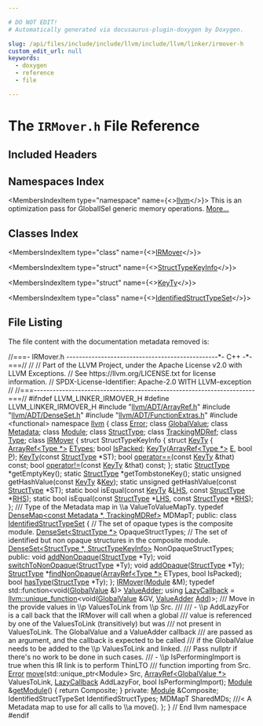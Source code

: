 ```yaml
---

# DO NOT EDIT!
# Automatically generated via docusaurus-plugin-doxygen by Doxygen.

slug: /api/files/include/include/llvm/include/llvm/linker/irmover-h
custom_edit_url: null
keywords:
  - doxygen
  - reference
  - file

---
```





# The `IRMover.h` File Reference

<DoxygenPage pluginConfig={pluginConfig}>



## Included Headers

<IncludesList>
<IncludesListItem
  filePath="llvm/ADT/ArrayRef.h"
  permalink="/docs/api/files/include/include/llvm/include/llvm/adt/arrayref-h"
  isLocal="true" />
<IncludesListItem
  filePath="llvm/ADT/DenseSet.h"
  permalink="/docs/api/files/include/include/llvm/include/llvm/adt/denseset-h"
  isLocal="true" />
<IncludesListItem
  filePath="llvm/ADT/FunctionExtras.h"
  permalink="/docs/api/files/include/include/llvm/include/llvm/adt/functionextras-h"
  isLocal="true" />
<IncludesListItem
  filePath="functional"
  permalink=""
  isLocal="false" />
</IncludesList>

## Namespaces Index

<MembersIndex>

<MembersIndexItem
  type="namespace"
  name={<><a href="/docs/api/namespaces/llvm">llvm</a></>}>
This is an optimization pass for GlobalISel generic memory operations. <a href="/docs/api/namespaces/llvm/#details">More...</a>
</MembersIndexItem>

</MembersIndex>

## Classes Index

<MembersIndex>

<MembersIndexItem
  type="class"
  name={<><a href="/docs/api/classes/llvm/irmover">IRMover</a></>}>
</MembersIndexItem>

<MembersIndexItem
  type="struct"
  name={<><a href="/docs/api/structs/llvm/irmover/structtypekeyinfo">StructTypeKeyInfo</a></>}>
</MembersIndexItem>

<MembersIndexItem
  type="struct"
  name={<><a href="/docs/api/structs/llvm/irmover/structtypekeyinfo/keyty">KeyTy</a></>}>
</MembersIndexItem>

<MembersIndexItem
  type="class"
  name={<><a href="/docs/api/classes/llvm/irmover/identifiedstructtypeset">IdentifiedStructTypeSet</a></>}>
</MembersIndexItem>

</MembersIndex>


## File Listing

The file content with the documentation metadata removed is:

<ProgramListing>

<Link id="l00001" /><CodeLine lineNumber="1"><Highlight kind="comment">//===- IRMover.h ------------------------------------------------&#42;- C++ -&#42;-===//</Highlight><Highlight kind="normal"></Highlight></CodeLine>
<Link id="l00002" /><CodeLine lineNumber="2"><Highlight kind="normal"></Highlight><Highlight kind="comment">//</Highlight><Highlight kind="normal"></Highlight></CodeLine>
<Link id="l00003" /><CodeLine lineNumber="3"><Highlight kind="normal"></Highlight><Highlight kind="comment">// Part of the LLVM Project, under the Apache License v2.0 with LLVM Exceptions.</Highlight><Highlight kind="normal"></Highlight></CodeLine>
<Link id="l00004" /><CodeLine lineNumber="4"><Highlight kind="normal"></Highlight><Highlight kind="comment">// See https://llvm.org/LICENSE.txt for license information.</Highlight><Highlight kind="normal"></Highlight></CodeLine>
<Link id="l00005" /><CodeLine lineNumber="5"><Highlight kind="normal"></Highlight><Highlight kind="comment">// SPDX-License-Identifier: Apache-2.0 WITH LLVM-exception</Highlight><Highlight kind="normal"></Highlight></CodeLine>
<Link id="l00006" /><CodeLine lineNumber="6"><Highlight kind="normal"></Highlight><Highlight kind="comment">//</Highlight><Highlight kind="normal"></Highlight></CodeLine>
<Link id="l00007" /><CodeLine lineNumber="7"><Highlight kind="normal"></Highlight><Highlight kind="comment">//===----------------------------------------------------------------------===//</Highlight><Highlight kind="normal"></Highlight></CodeLine>
<Link id="l00008" /><CodeLine lineNumber="8"><Highlight kind="normal"></Highlight></CodeLine>
<Link id="l00009" /><CodeLine lineNumber="9"><Highlight kind="normal"></Highlight><Highlight kind="preprocessor">#ifndef LLVM&#95;LINKER&#95;IRMOVER&#95;H</Highlight><Highlight kind="normal"></Highlight></CodeLine>
<Link id="l00010" /><CodeLine lineNumber="10"><Highlight kind="normal"></Highlight><Highlight kind="preprocessor">#define LLVM&#95;LINKER&#95;IRMOVER&#95;H</Highlight><Highlight kind="normal"></Highlight></CodeLine>
<Link id="l00011" /><CodeLine lineNumber="11"><Highlight kind="normal"></Highlight></CodeLine>
<Link id="l00012" /><CodeLine lineNumber="12"><Highlight kind="normal"></Highlight><Highlight kind="preprocessor">#include &quot;<a href="/docs/api/files/include/include/llvm/include/llvm/adt/arrayref-h">llvm/ADT/ArrayRef.h</a>&quot;</Highlight><Highlight kind="normal"></Highlight></CodeLine>
<Link id="l00013" /><CodeLine lineNumber="13"><Highlight kind="normal"></Highlight><Highlight kind="preprocessor">#include &quot;<a href="/docs/api/files/include/include/llvm/include/llvm/adt/denseset-h">llvm/ADT/DenseSet.h</a>&quot;</Highlight><Highlight kind="normal"></Highlight></CodeLine>
<Link id="l00014" /><CodeLine lineNumber="14"><Highlight kind="normal"></Highlight><Highlight kind="preprocessor">#include &quot;<a href="/docs/api/files/include/include/llvm/include/llvm/adt/functionextras-h">llvm/ADT/FunctionExtras.h</a>&quot;</Highlight><Highlight kind="normal"></Highlight></CodeLine>
<Link id="l00015" /><CodeLine lineNumber="15"><Highlight kind="normal"></Highlight><Highlight kind="preprocessor">#include &lt;functional&gt;</Highlight><Highlight kind="normal"></Highlight></CodeLine>
<Link id="l00016" /><CodeLine lineNumber="16"><Highlight kind="normal"></Highlight></CodeLine>
<Link id="l00017" /><CodeLine lineNumber="17"><Highlight kind="normal"></Highlight><Highlight kind="keyword">namespace </Highlight><Highlight kind="normal"><a href="/docs/api/namespaces/llvm">llvm</a> &#123;</Highlight></CodeLine>
<Link id="l00018" /><CodeLine lineNumber="18"><Highlight kind="normal"></Highlight><Highlight kind="keyword">class </Highlight><Highlight kind="normal"><a href="/docs/api/classes/llvm/error">Error</a>;</Highlight></CodeLine>
<Link id="l00019" /><CodeLine lineNumber="19"><Highlight kind="normal"></Highlight><Highlight kind="keyword">class </Highlight><Highlight kind="normal"><a href="/docs/api/classes/llvm/globalvalue">GlobalValue</a>;</Highlight></CodeLine>
<Link id="l00020" /><CodeLine lineNumber="20"><Highlight kind="normal"></Highlight><Highlight kind="keyword">class </Highlight><Highlight kind="normal"><a href="/docs/api/classes/llvm/metadata">Metadata</a>;</Highlight></CodeLine>
<Link id="l00021" /><CodeLine lineNumber="21"><Highlight kind="normal"></Highlight><Highlight kind="keyword">class </Highlight><Highlight kind="normal"><a href="/docs/api/classes/llvm/module">Module</a>;</Highlight></CodeLine>
<Link id="l00022" /><CodeLine lineNumber="22"><Highlight kind="normal"></Highlight><Highlight kind="keyword">class </Highlight><Highlight kind="normal"><a href="/docs/api/classes/llvm/structtype">StructType</a>;</Highlight></CodeLine>
<Link id="l00023" /><CodeLine lineNumber="23"><Highlight kind="normal"></Highlight><Highlight kind="keyword">class </Highlight><Highlight kind="normal"><a href="/docs/api/classes/llvm/trackingmdref">TrackingMDRef</a>;</Highlight></CodeLine>
<Link id="l00024" /><CodeLine lineNumber="24"><Highlight kind="normal"></Highlight><Highlight kind="keyword">class </Highlight><Highlight kind="normal"><a href="/docs/api/classes/llvm/type">Type</a>;</Highlight></CodeLine>
<Link id="l00025" /><CodeLine lineNumber="25"><Highlight kind="normal"></Highlight></CodeLine>
<Link id="l00026" /><CodeLine lineNumber="26" lineLink="/docs/api/classes/llvm/irmover"><Highlight kind="normal"></Highlight><Highlight kind="keyword">class </Highlight><Highlight kind="normal"><a href="/docs/api/classes/llvm/irmover/#a12aa96c8f671976c10cc16b222e5454c">IRMover</a> &#123;</Highlight></CodeLine>
<Link id="l00027" /><CodeLine lineNumber="27"><Highlight kind="normal">  </Highlight><Highlight kind="keyword">struct </Highlight><Highlight kind="normal">StructTypeKeyInfo &#123;</Highlight></CodeLine>
<Link id="l00028" /><CodeLine lineNumber="28" lineLink="/docs/api/structs/llvm/irmover/structtypekeyinfo/keyty"><Highlight kind="normal">    </Highlight><Highlight kind="keyword">struct </Highlight><Highlight kind="normal"><a href="/docs/api/structs/llvm/irmover/structtypekeyinfo/keyty/#a14667b1b9a9683359f1b3faddf937e3f">KeyTy</a> &#123;</Highlight></CodeLine>
<Link id="l00029" /><CodeLine lineNumber="29" lineLink="/docs/api/structs/llvm/irmover/structtypekeyinfo/keyty/#a65b04dde0888b357f62c1e5212aa04b0"><Highlight kind="normal">      <a href="/docs/api/classes/llvm/arrayref">ArrayRef&lt;Type &#42;&gt;</a> <a href="/docs/api/structs/llvm/irmover/structtypekeyinfo/keyty/#a65b04dde0888b357f62c1e5212aa04b0">ETypes</a>;</Highlight></CodeLine>
<Link id="l00030" /><CodeLine lineNumber="30" lineLink="/docs/api/structs/llvm/irmover/structtypekeyinfo/keyty/#a2722698f84dd9eb7cb49da186648050e"><Highlight kind="normal">      </Highlight><Highlight kind="keywordtype">bool</Highlight><Highlight kind="normal"> <a href="/docs/api/structs/llvm/irmover/structtypekeyinfo/keyty/#a2722698f84dd9eb7cb49da186648050e">IsPacked</a>;</Highlight></CodeLine>
<Link id="l00031" /><CodeLine lineNumber="31"><Highlight kind="normal">      <a href="/docs/api/structs/llvm/irmover/structtypekeyinfo/keyty/#a14667b1b9a9683359f1b3faddf937e3f">KeyTy</a>(<a href="/docs/api/classes/llvm/arrayref">ArrayRef&lt;Type &#42;&gt;</a> <a href="/docs/api/files/lib/lib/ir/builtingcs-cpp/#abb2b3a60ccc38a28239e19a1646e0c8a">E</a>, </Highlight><Highlight kind="keywordtype">bool</Highlight><Highlight kind="normal"> <a href="/docs/api/files/lib/lib/option/option-cpp/#a04665169063c8ca1f2ea96c27fc7c2b2">P</a>);</Highlight></CodeLine>
<Link id="l00032" /><CodeLine lineNumber="32"><Highlight kind="normal">      <a href="/docs/api/structs/llvm/irmover/structtypekeyinfo/keyty/#a14667b1b9a9683359f1b3faddf937e3f">KeyTy</a>(</Highlight><Highlight kind="keyword">const</Highlight><Highlight kind="normal"> <a href="/docs/api/classes/llvm/structtype">StructType</a> &#42;ST);</Highlight></CodeLine>
<Link id="l00033" /><CodeLine lineNumber="33"><Highlight kind="normal">      </Highlight><Highlight kind="keywordtype">bool</Highlight><Highlight kind="normal"> <a href="/docs/api/structs/llvm/irmover/structtypekeyinfo/keyty/#a33f87c520ff964c5d3c2b7d858f77898">operator==</a>(</Highlight><Highlight kind="keyword">const</Highlight><Highlight kind="normal"> <a href="/docs/api/structs/llvm/irmover/structtypekeyinfo/keyty/#a14667b1b9a9683359f1b3faddf937e3f">KeyTy</a> &amp;that) </Highlight><Highlight kind="keyword">const</Highlight><Highlight kind="normal">;</Highlight></CodeLine>
<Link id="l00034" /><CodeLine lineNumber="34"><Highlight kind="normal">      </Highlight><Highlight kind="keywordtype">bool</Highlight><Highlight kind="normal"> <a href="/docs/api/structs/llvm/irmover/structtypekeyinfo/keyty/#a8f459e0ea239e1bb557e3996d0a8b4ae">operator!=</a>(</Highlight><Highlight kind="keyword">const</Highlight><Highlight kind="normal"> <a href="/docs/api/structs/llvm/irmover/structtypekeyinfo/keyty/#a14667b1b9a9683359f1b3faddf937e3f">KeyTy</a> &amp;that) </Highlight><Highlight kind="keyword">const</Highlight><Highlight kind="normal">;</Highlight></CodeLine>
<Link id="l00035" /><CodeLine lineNumber="35"><Highlight kind="normal">    &#125;;</Highlight></CodeLine>
<Link id="l00036" /><CodeLine lineNumber="36"><Highlight kind="normal">    </Highlight><Highlight kind="keyword">static</Highlight><Highlight kind="normal"> <a href="/docs/api/classes/llvm/structtype">StructType</a> &#42;getEmptyKey();</Highlight></CodeLine>
<Link id="l00037" /><CodeLine lineNumber="37"><Highlight kind="normal">    </Highlight><Highlight kind="keyword">static</Highlight><Highlight kind="normal"> <a href="/docs/api/classes/llvm/structtype">StructType</a> &#42;getTombstoneKey();</Highlight></CodeLine>
<Link id="l00038" /><CodeLine lineNumber="38"><Highlight kind="normal">    </Highlight><Highlight kind="keyword">static</Highlight><Highlight kind="normal"> </Highlight><Highlight kind="keywordtype">unsigned</Highlight><Highlight kind="normal"> getHashValue(</Highlight><Highlight kind="keyword">const</Highlight><Highlight kind="normal"> <a href="/docs/api/structs/llvm/irmover/structtypekeyinfo/keyty">KeyTy</a> &amp;<a href="/docs/api/namespaces/llvm/#a98c6256d0644613c6b5b3e2ef06ef5ce">Key</a>);</Highlight></CodeLine>
<Link id="l00039" /><CodeLine lineNumber="39"><Highlight kind="normal">    </Highlight><Highlight kind="keyword">static</Highlight><Highlight kind="normal"> </Highlight><Highlight kind="keywordtype">unsigned</Highlight><Highlight kind="normal"> getHashValue(</Highlight><Highlight kind="keyword">const</Highlight><Highlight kind="normal"> <a href="/docs/api/classes/llvm/structtype">StructType</a> &#42;ST);</Highlight></CodeLine>
<Link id="l00040" /><CodeLine lineNumber="40"><Highlight kind="normal">    </Highlight><Highlight kind="keyword">static</Highlight><Highlight kind="normal"> </Highlight><Highlight kind="keywordtype">bool</Highlight><Highlight kind="normal"> isEqual(</Highlight><Highlight kind="keyword">const</Highlight><Highlight kind="normal"> <a href="/docs/api/structs/llvm/irmover/structtypekeyinfo/keyty">KeyTy</a> &amp;<a href="/docs/api/files/lib/lib/target/lib/target/x86/x86partialreduction-cpp/#a9e1483f7215664a2315c53c3558d9a8d">LHS</a>, </Highlight><Highlight kind="keyword">const</Highlight><Highlight kind="normal"> <a href="/docs/api/classes/llvm/structtype">StructType</a> &#42;<a href="/docs/api/files/lib/lib/target/lib/target/x86/x86partialreduction-cpp/#a87b8bfbbe9d8f7146d7f20a5fb42efd0">RHS</a>);</Highlight></CodeLine>
<Link id="l00041" /><CodeLine lineNumber="41"><Highlight kind="normal">    </Highlight><Highlight kind="keyword">static</Highlight><Highlight kind="normal"> </Highlight><Highlight kind="keywordtype">bool</Highlight><Highlight kind="normal"> isEqual(</Highlight><Highlight kind="keyword">const</Highlight><Highlight kind="normal"> <a href="/docs/api/classes/llvm/structtype">StructType</a> &#42;<a href="/docs/api/files/lib/lib/target/lib/target/x86/x86partialreduction-cpp/#a9e1483f7215664a2315c53c3558d9a8d">LHS</a>, </Highlight><Highlight kind="keyword">const</Highlight><Highlight kind="normal"> <a href="/docs/api/classes/llvm/structtype">StructType</a> &#42;<a href="/docs/api/files/lib/lib/target/lib/target/x86/x86partialreduction-cpp/#a87b8bfbbe9d8f7146d7f20a5fb42efd0">RHS</a>);</Highlight></CodeLine>
<Link id="l00042" /><CodeLine lineNumber="42"><Highlight kind="normal">  &#125;;</Highlight></CodeLine>
<Link id="l00043" /><CodeLine lineNumber="43"><Highlight kind="normal"></Highlight><Highlight kind="comment"></Highlight></CodeLine>
<Link id="l00044" /><CodeLine lineNumber="44"><Highlight kind="comment">  /// Type of the Metadata map in \\a ValueToValueMapTy.</Highlight><Highlight kind="normal"></Highlight></CodeLine>
<Link id="l00045" /><CodeLine lineNumber="45"><Highlight kind="normal">  </Highlight><Highlight kind="keyword">typedef</Highlight><Highlight kind="normal"> <a href="/docs/api/classes/llvm/densemap">DenseMap&lt;const Metadata &#42;, TrackingMDRef&gt;</a> MDMapT;</Highlight></CodeLine>
<Link id="l00046" /><CodeLine lineNumber="46"><Highlight kind="normal"></Highlight></CodeLine>
<Link id="l00047" /><CodeLine lineNumber="47"><Highlight kind="normal"></Highlight><Highlight kind="keyword">public</Highlight><Highlight kind="normal">:</Highlight></CodeLine>
<Link id="l00048" /><CodeLine lineNumber="48" lineLink="/docs/api/classes/llvm/irmover/identifiedstructtypeset"><Highlight kind="normal">  </Highlight><Highlight kind="keyword">class </Highlight><Highlight kind="normal"><a href="/docs/api/classes/llvm/irmover/identifiedstructtypeset">IdentifiedStructTypeSet</a> &#123;</Highlight></CodeLine>
<Link id="l00049" /><CodeLine lineNumber="49"><Highlight kind="normal">    </Highlight><Highlight kind="comment">// The set of opaque types is the composite module.</Highlight><Highlight kind="normal"></Highlight></CodeLine>
<Link id="l00050" /><CodeLine lineNumber="50"><Highlight kind="normal">    <a href="/docs/api/classes/llvm/denseset">DenseSet&lt;StructType &#42;&gt;</a> OpaqueStructTypes;</Highlight></CodeLine>
<Link id="l00051" /><CodeLine lineNumber="51"><Highlight kind="normal"></Highlight></CodeLine>
<Link id="l00052" /><CodeLine lineNumber="52"><Highlight kind="normal">    </Highlight><Highlight kind="comment">// The set of identified but non opaque structures in the composite module.</Highlight><Highlight kind="normal"></Highlight></CodeLine>
<Link id="l00053" /><CodeLine lineNumber="53"><Highlight kind="normal">    <a href="/docs/api/classes/llvm/denseset">DenseSet&lt;StructType &#42;, StructTypeKeyInfo&gt;</a> NonOpaqueStructTypes;</Highlight></CodeLine>
<Link id="l00054" /><CodeLine lineNumber="54"><Highlight kind="normal"></Highlight></CodeLine>
<Link id="l00055" /><CodeLine lineNumber="55"><Highlight kind="normal">  </Highlight><Highlight kind="keyword">public</Highlight><Highlight kind="normal">:</Highlight></CodeLine>
<Link id="l00056" /><CodeLine lineNumber="56"><Highlight kind="normal">    </Highlight><Highlight kind="keywordtype">void</Highlight><Highlight kind="normal"> <a href="/docs/api/classes/llvm/irmover/identifiedstructtypeset/#a22e984972040373beb98ce061c5d15c5">addNonOpaque</a>(<a href="/docs/api/classes/llvm/structtype">StructType</a> &#42;Ty);</Highlight></CodeLine>
<Link id="l00057" /><CodeLine lineNumber="57"><Highlight kind="normal">    </Highlight><Highlight kind="keywordtype">void</Highlight><Highlight kind="normal"> <a href="/docs/api/classes/llvm/irmover/identifiedstructtypeset/#a6bcf09c78fca163f2fa3b5d0b1915930">switchToNonOpaque</a>(<a href="/docs/api/classes/llvm/structtype">StructType</a> &#42;Ty);</Highlight></CodeLine>
<Link id="l00058" /><CodeLine lineNumber="58"><Highlight kind="normal">    </Highlight><Highlight kind="keywordtype">void</Highlight><Highlight kind="normal"> <a href="/docs/api/classes/llvm/irmover/identifiedstructtypeset/#a82050872c9846a33e8e5edd58a781261">addOpaque</a>(<a href="/docs/api/classes/llvm/structtype">StructType</a> &#42;Ty);</Highlight></CodeLine>
<Link id="l00059" /><CodeLine lineNumber="59"><Highlight kind="normal">    <a href="/docs/api/classes/llvm/structtype">StructType</a> &#42;<a href="/docs/api/classes/llvm/irmover/identifiedstructtypeset/#ad37916c04e5071477438a985000b8907">findNonOpaque</a>(<a href="/docs/api/classes/llvm/arrayref">ArrayRef&lt;Type &#42;&gt;</a> ETypes, </Highlight><Highlight kind="keywordtype">bool</Highlight><Highlight kind="normal"> IsPacked);</Highlight></CodeLine>
<Link id="l00060" /><CodeLine lineNumber="60"><Highlight kind="normal">    </Highlight><Highlight kind="keywordtype">bool</Highlight><Highlight kind="normal"> <a href="/docs/api/classes/llvm/irmover/identifiedstructtypeset/#a3b307fe74c15f12bdebc95afeb84f98a">hasType</a>(<a href="/docs/api/classes/llvm/structtype">StructType</a> &#42;Ty);</Highlight></CodeLine>
<Link id="l00061" /><CodeLine lineNumber="61"><Highlight kind="normal">  &#125;;</Highlight></CodeLine>
<Link id="l00062" /><CodeLine lineNumber="62"><Highlight kind="normal"></Highlight></CodeLine>
<Link id="l00063" /><CodeLine lineNumber="63"><Highlight kind="normal">  <a href="/docs/api/classes/llvm/irmover/#a12aa96c8f671976c10cc16b222e5454c">IRMover</a>(<a href="/docs/api/classes/llvm/module">Module</a> &amp;M);</Highlight></CodeLine>
<Link id="l00064" /><CodeLine lineNumber="64"><Highlight kind="normal"></Highlight></CodeLine>
<Link id="l00065" /><CodeLine lineNumber="65" lineLink="/docs/api/classes/llvm/irmover/#a8533211312d3dd54fbe98b80c635e7d4"><Highlight kind="normal">  </Highlight><Highlight kind="keyword">typedef</Highlight><Highlight kind="normal"> std::function&lt;void(<a href="/docs/api/classes/llvm/globalvalue">GlobalValue</a> &amp;)&gt; <a href="/docs/api/classes/llvm/irmover/#a8533211312d3dd54fbe98b80c635e7d4">ValueAdder</a>;</Highlight></CodeLine>
<Link id="l00066" /><CodeLine lineNumber="66" lineLink="/docs/api/classes/llvm/irmover/#ae604330ce66b619890d5a2ab883b0311"><Highlight kind="normal">  </Highlight><Highlight kind="keyword">using </Highlight><Highlight kind="normal"><a href="/docs/api/classes/llvm/irmover/#ae604330ce66b619890d5a2ab883b0311">LazyCallback</a> =</Highlight></CodeLine>
<Link id="l00067" /><CodeLine lineNumber="67"><Highlight kind="normal">      <a href="/docs/api/classes/llvm/unique-function">llvm::unique&#95;function</a>&lt;void(<a href="/docs/api/classes/llvm/globalvalue">GlobalValue</a> &amp;GV, <a href="/docs/api/classes/llvm/irmover/#a8533211312d3dd54fbe98b80c635e7d4">ValueAdder</a> <a href="/docs/api/namespaces/llvm/#aac36edd0f1ce976f0025c98e88d3830eaec211f7c20af43e742bf2570c3cb84f9">Add</a>)&gt;;</Highlight></CodeLine>
<Link id="l00068" /><CodeLine lineNumber="68"><Highlight kind="normal"></Highlight><Highlight kind="comment"></Highlight></CodeLine>
<Link id="l00069" /><CodeLine lineNumber="69"><Highlight kind="comment">  /// Move in the provide values in \\p ValuesToLink from \\p Src.</Highlight></CodeLine>
<Link id="l00070" /><CodeLine lineNumber="70"><Highlight kind="comment">  ///</Highlight></CodeLine>
<Link id="l00071" /><CodeLine lineNumber="71"><Highlight kind="comment">  /// - \\p AddLazyFor is a call back that the IRMover will call when a global</Highlight></CodeLine>
<Link id="l00072" /><CodeLine lineNumber="72"><Highlight kind="comment">  ///   value is referenced by one of the ValuesToLink (transitively) but was</Highlight></CodeLine>
<Link id="l00073" /><CodeLine lineNumber="73"><Highlight kind="comment">  ///   not present in ValuesToLink. The GlobalValue and a ValueAdder callback</Highlight></CodeLine>
<Link id="l00074" /><CodeLine lineNumber="74"><Highlight kind="comment">  ///   are passed as an argument, and the callback is expected to be called</Highlight></CodeLine>
<Link id="l00075" /><CodeLine lineNumber="75"><Highlight kind="comment">  ///   if the GlobalValue needs to be added to the \\p ValuesToLink and linked.</Highlight></CodeLine>
<Link id="l00076" /><CodeLine lineNumber="76"><Highlight kind="comment">  ///   Pass nullptr if there&#39;s no work to be done in such cases.</Highlight></CodeLine>
<Link id="l00077" /><CodeLine lineNumber="77"><Highlight kind="comment">  /// - \\p IsPerformingImport is true when this IR link is to perform ThinLTO</Highlight></CodeLine>
<Link id="l00078" /><CodeLine lineNumber="78"><Highlight kind="comment">  ///   function importing from Src.</Highlight><Highlight kind="normal"></Highlight></CodeLine>
<Link id="l00079" /><CodeLine lineNumber="79"><Highlight kind="normal">  <a href="/docs/api/classes/llvm/error">Error</a> <a href="/docs/api/classes/llvm/irmover/#a2dc5bdd64e84f396f958cd168e6e89e2">move</a>(std::unique&#95;ptr&lt;Module&gt; Src, <a href="/docs/api/classes/llvm/arrayref">ArrayRef&lt;GlobalValue &#42;&gt;</a> ValuesToLink,</Highlight></CodeLine>
<Link id="l00080" /><CodeLine lineNumber="80"><Highlight kind="normal">             <a href="/docs/api/classes/llvm/irmover/#ae604330ce66b619890d5a2ab883b0311">LazyCallback</a> AddLazyFor, </Highlight><Highlight kind="keywordtype">bool</Highlight><Highlight kind="normal"> IsPerformingImport);</Highlight></CodeLine>
<Link id="l00081" /><CodeLine lineNumber="81" lineLink="/docs/api/classes/llvm/irmover/#a6f88d3d5858c629983d4b70cdd3e08f5"><Highlight kind="normal">  <a href="/docs/api/classes/llvm/module">Module</a> &amp;<a href="/docs/api/classes/llvm/irmover/#a6f88d3d5858c629983d4b70cdd3e08f5">getModule</a>() &#123; </Highlight><Highlight kind="keywordflow">return</Highlight><Highlight kind="normal"> Composite; &#125;</Highlight></CodeLine>
<Link id="l00082" /><CodeLine lineNumber="82"><Highlight kind="normal"></Highlight></CodeLine>
<Link id="l00083" /><CodeLine lineNumber="83"><Highlight kind="normal"></Highlight><Highlight kind="keyword">private</Highlight><Highlight kind="normal">:</Highlight></CodeLine>
<Link id="l00084" /><CodeLine lineNumber="84"><Highlight kind="normal">  <a href="/docs/api/classes/llvm/module">Module</a> &amp;Composite;</Highlight></CodeLine>
<Link id="l00085" /><CodeLine lineNumber="85"><Highlight kind="normal">  IdentifiedStructTypeSet IdentifiedStructTypes;</Highlight></CodeLine>
<Link id="l00086" /><CodeLine lineNumber="86"><Highlight kind="normal">  MDMapT SharedMDs; </Highlight><Highlight kind="comment">///&lt; A Metadata map to use for all calls to \\a move().</Highlight><Highlight kind="normal"></Highlight></CodeLine>
<Link id="l00087" /><CodeLine lineNumber="87"><Highlight kind="normal">&#125;;</Highlight></CodeLine>
<Link id="l00088" /><CodeLine lineNumber="88"><Highlight kind="normal"></Highlight></CodeLine>
<Link id="l00089" /><CodeLine lineNumber="89"><Highlight kind="normal">&#125; </Highlight><Highlight kind="comment">// End llvm namespace</Highlight><Highlight kind="normal"></Highlight></CodeLine>
<Link id="l00090" /><CodeLine lineNumber="90"><Highlight kind="normal"></Highlight></CodeLine>
<Link id="l00091" /><CodeLine lineNumber="91"><Highlight kind="normal"></Highlight><Highlight kind="preprocessor">#endif</Highlight></CodeLine>

</ProgramListing>

</DoxygenPage>
